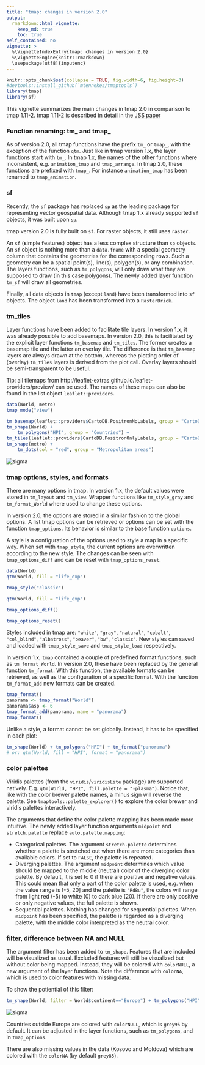 ```yaml
---
title: "tmap: changes in version 2.0"
output: 
  rmarkdown::html_vignette:
    keep_md: true 
    toc: true
self_contained: no
vignette: >
  %\VignetteIndexEntry{tmap: changes in version 2.0}
  %\VignetteEngine{knitr::rmarkdown}
  \usepackage[utf8]{inputenc}
---
```


```r
knitr::opts_chunk$set(collapse = TRUE, fig.width=6, fig.height=3)
#devtools::install_github(`mtennekes/tmaptools`)
library(tmap)
library(sf)
```

This vignette summarizes the main changes in tmap 2.0 in comparison to tmap 1.11-2.
tmap 1.11-2 is described in detail in the [JSS paper](https://www.jstatsoft.org/article/view/v084i06)

### Function renaming: tm_ and tmap_

As of version 2.0, all tmap functions have the prefix `tm_` or `tmap_`, with the exception of the function `qtm`.
Just like in tmap version 1.x, the layer functions start with `tm_`.
In tmap 1.x, the names of the other functions where inconsistent, e.g. `animation_tmap` and `tmap_arrange`.
In tmap 2.0, these functions are prefixed with `tmap_`. 
For instance `animation_tmap` has been renamed to `tmap_animation`.

### sf

Recently, the `sf` package has replaced `sp` as the leading package for representing vector geospatial data. 
Although tmap 1.x already supported `sf` objects, it was built upon `sp`.

tmap version 2.0 is fully built on `sf`. 
For raster objects, it still uses `raster`.

An `sf` (**s**imple **f**eatures) object has a less complex structure than `sp` objects. 
An `sf` object is nothing more than a `data.frame` with a special geometry column that contains the geometries for the corresponding rows.
Such a geometry can be a spatial point(s), line(s), polygon(s), or any combination.
The layers functions, such as `tm_polygons`, will only draw what they are supposed to draw (in this case polygons).
The newly added layer function `tm_sf` will draw all geometries.

Finally, all data objects in `tmap` (except `land`) have been transformed into `sf` objects.
The object `land` has been transformed into a `RasterBrick`.

### tm_tiles

Layer functions have been added to facilitate tile layers.
In version 1.x, it was already possible to add basemaps.
In version 2.0, this is facilitated by the explicit layer functions `tm_basemap` and `tm_tiles`. 
The former creates a basemap tile and the latter an overlay tile.
The difference is that `tm_basemap` layers are always drawn at the bottom, whereas the plotting order of (overlay) `tm_tiles` layers is derived from the plot call.
Overlay layers should be semi-transparent to be useful.

Tip: all tilemaps from http://leaflet-extras.github.io/leaflet-providers/preview/ can be used. 
The names of these maps can also be found in the list object `leaflet::providers`. 

```r
data(World, metro)
tmap_mode("view")

tm_basemap(leaflet::providers$CartoDB.PositronNoLabels, group = "CartoDB basemap") +
tm_shape(World) +
    tm_polygons("HPI", group = "Countries") +
tm_tiles(leaflet::providers$CartoDB.PositronOnlyLabels, group = "CartoDB labels") +
tm_shape(metro) +
    tm_dots(col = "red", group = "Metropolitan areas")
```

<img src="images/tmap_tiles_labels.jpg" alt="sigma" data-toggle="tooltip" data-placement="right" title="" data-original-title="Note this is just a screenshot of the visualization so it's not interactive. You can play with the interactive version by running the code above." onload="$(this).tooltip()">

### tmap options, styles, and formats

There are many options in tmap. 
In version 1.x, the default values were stored in `tm_layout` and `tm_view`.
Wrapper functions like `tm_style_gray` and `tm_format_World` where used to change these options.

In version 2.0, the options are stored in a similar fashion to the global options.
A list tmap options can be retrieved or options can be set with the function `tmap_options`. 
Its behavior is similar to the base function `options`.

A style is a configuration of the options used to style a map in a specific way. 
When set with `tmap_style`, the current options are overwritten according to the new style.
The changes can be seen with `tmap_options_diff` and can be reset with `tmap_options_reset`.

```r
data(World)
qtm(World, fill = "life_exp")

tmap_style("classic")

qtm(World, fill = "life_exp")

tmap_options_diff()

tmap_options_reset()
```

Styles included in tmap are: `"white"`, `"gray"`, `"natural"`, `"cobalt"`, `"col_blind"`, `"albatross"`, `"beaver"`, `"bw"`, `"classic"`. 
New styles can saved and loaded with `tmap_style_save` and `tmap_style_load` respectively.  

In version 1.x, `tmap` contained a couple of predefined format functions, such as `tm_format_World`. 
In version 2.0, these have been replaced by the general function `tm_format`.
With this function, the available formats can be retrieved, as well as the configuration of a specific format. 
With the function `tm_format_add` new formats can be created.

```r
tmap_format()
panorama <- tmap_format("World")
panorama$asp <- 6
tmap_format_add(panorama, name = "panorama")
tmap_format()
```

Unlike a style, a format cannot be set globally.
Instead, it has to be specified in each plot:

```r
tm_shape(World) + tm_polygons("HPI") + tm_format("panorama")
# or: qtm(World, fill = "HPI", format = "panorama")
```

### color palettes

Viridis palettes (from the `viridis`/`viridisLite` package) are supported natively.
E.g. `qtm(World, "HPI", fill.palette = "-plasma")`.
Notice that, like with the color brewer palette names, a minus sign will reverse the palette.
See `tmaptools::palette_explorer()` to explore the color brewer and viridis palettes interactively.

The arguments that define the color palette mapping has been made more intuitive.
The newly added layer function arguments `midpoint` and `stretch.palette` replace `auto.palette.mapping`:

* Categorical palettes. 
The argument `stretch.palette` determines whether a palette is stretched out when there are more categories than available colors.
If set to `FALSE`, the palette is repeated.
* Diverging palettes.
The argument `midpoint` determines which value should be mapped to the middle (neutral) color of the diverging color palette. 
By default, it is set to 0 if there are positive and negative values. 
This could mean that only a part of the color palette is used, e.g. when the value range is [-5, 20] and the palette is `"RdBu"`, the colors will range from light red (-5) to white (0) to dark blue (20). 
If there are only positive or only negative values, the full palette is shown.
* Sequential palettes.
Nothing has changed for sequential palettes.
When `midpoint` has been specified, the palette is regarded as a diverging palette, with the middle color interpreted as the neutral color. 

### filter, difference between NA and NULL

The argument filter has been added to `tm_shape`.
Features that are included will be visualized as usual. 
Excluded features will still be visualized but without color being mapped.
Instead, they will be colored with `colorNULL`, a new argument of the layer functions.
Note the difference with `colorNA`, which is used to color features with missing data.

To show the potiential of this filter:

```r
tm_shape(World, filter = World$continent=="Europe") + tm_polygons("HPI", id = "name")
```

<img src="images/tmap_filter.jpg" alt="sigma" data-toggle="tooltip" data-placement="right" title="" data-original-title="Note this is just a screenshot of the visualization so it's not interactive. You can play with the interactive version by running the code above." onload="$(this).tooltip()">

Countries outside Europe are colored with `colorNULL`, which is `grey95` by default.
It can be adjusted in the layer functions, such as `tm_polygons`, and in `tmap_options`.

There are also missing values in the data (Kosovo and Moldova) which are colored with the `colorNA` (by default `grey85`).
